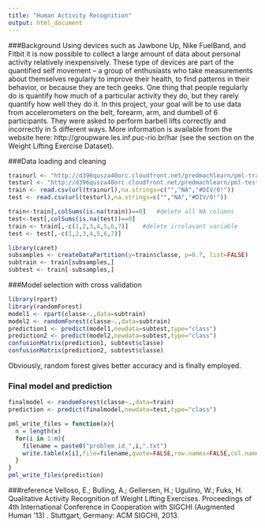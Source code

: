 ```yaml
---
title: "Human Activity Recognition"
output: html_document
---
```

###Background
Using devices such as Jawbone Up, Nike FuelBand, and Fitbit it is now possible to collect a large amount of data about personal activity relatively inexpensively. These type of devices are part of the quantified self movement – a group of enthusiasts who take measurements about themselves regularly to improve their health, to find patterns in their behavior, or because they are tech geeks. One thing that people regularly do is quantify how much of a particular activity they do, but they rarely quantify how well they do it. In this project, your goal will be to use data from accelerometers on the belt, forearm, arm, and dumbell of 6 participants. They were asked to perform barbell lifts correctly and incorrectly in 5 different ways. More information is available from the website here: http://groupware.les.inf.puc-rio.br/har (see the section on the Weight Lifting Exercise Dataset). 

###Data loading and cleaning
```r
trainurl <- "http://d396qusza40orc.cloudfront.net/predmachlearn/pml-training.csv"
testurl <- "http://d396qusza40orc.cloudfront.net/predmachlearn/pml-testing.csv"
train <- read.csv(url(trainurl),na.strings=c("","NA","#DIV/0!"))
test <- read.csv(url(testurl),na.strings=c("","NA","#DIV/0!"))

train<-train[,colSums(is.na(train))==0]   #delete all NA columns
test<-test[,colSums(is.na(test))==0]
train <- train[,-c(1,2,3,4,5,6,7)]    #delete irrelavant variable
test <- test[,-c(1,2,3,4,5,6,7)]   

library(caret)
subsamples <- createDataPartition(y=train$classe, p=0.7, list=FALSE)
subtrain <- train[subsamples,]
subtest <- train[-subsamples,]
```

###Model selection with cross validation
```r
library(rpart)
library(randomForest)
model1 <- rpart(classe~.,data=subtrain)
model2 <- randomForest(classe~.,data=subtrain)
prediction1 <- predict(model1,newdata=subtest,type="class")
prediction2 <- predict(model2,newdata=subtest,type="class")
confusionMatrix(prediction1, subtest$classe)
confusionMatrix(prediction2, subtest$classe)
```
Obviously, random forest gives better accuracy and is finally employed.

### Final model and prediction
```r
finalmodel <- randomForest(classe~.,data=train)
prediction <- predict(finalmodel,newdata=test,type="class")

pml_write_files = function(x){
  n = length(x)
  for(i in 1:n){
    filename = paste0("problem_id_",i,".txt")
    write.table(x[i],file=filename,quote=FALSE,row.names=FALSE,col.names=FALSE)
  }
}
pml_write_files(prediction)
```


###reference
Velloso, E.; Bulling, A.; Gellersen, H.; Ugulino, W.; Fuks, H. Qualitative Activity Recognition of Weight Lifting Exercises. Proceedings of 4th International Conference in Cooperation with SIGCHI (Augmented Human '13) . Stuttgart, Germany: ACM SIGCHI, 2013.
